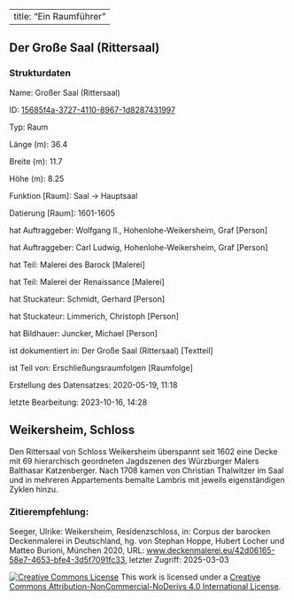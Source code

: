
---
title: "Ein Raumführer"
---

## Der Große Saal (Rittersaal)

### Strukturdaten

Name: Großer Saal (Rittersaal)

ID: [15685f4a-3727-4110-8967-1d8287431997](https://www.deckenmalerei.eu/15685f4a-3727-4110-8967-1d8287431997)

Typ: Raum 

Länge (m): 36.4 

Breite (m): 11.7 

Höhe (m): 8.25 

Funktion [Raum]: Saal -> Hauptsaal 

Datierung [Raum]: 1601-1605 

hat Auftraggeber:  Wolfgang II., Hohenlohe-Weikersheim, Graf [Person] 

hat Auftraggeber: Carl Ludwig, Hohenlohe-Weikersheim, Graf [Person] 

hat Teil: Malerei des Barock [Malerei] 

hat Teil: Malerei der Renaissance [Malerei] 

hat Stuckateur: Schmidt, Gerhard [Person] 

hat Stuckateur: Limmerich, Christoph [Person] 

hat Bildhauer: Juncker, Michael [Person] 

ist dokumentiert in: Der Große Saal (Rittersaal) [Textteil] 

ist Teil von: Erschließungsraumfolgen [Raumfolge] 

Erstellung des Datensatzes: 2020-05-19, 11:18 

letzte Bearbeitung: 2023-10-16, 14:28 

## Weikersheim, Schloss

Den Rittersaal von Schloss Weikersheim überspannt seit 1602 eine Decke mit 69 hierarchisch geordneten Jagdszenen des Würzburger Malers Balthasar Katzenberger. Nach 1708 kamen von Christian Thalwitzer im Saal und in mehreren Appartements bemalte Lambris mit jeweils eigenständigen Zyklen hinzu.

### Zitierempfehlung:

Seeger, Ulrike: Weikersheim, Residenzschloss, in: Corpus der barocken Deckenmalerei in Deutschland, hg. von Stephan Hoppe, Hubert Locher und Matteo Burioni, München 2020, URL: [www.deckenmalerei.eu/42d06165-58e7-4653-bfe4-3d5f7091fc33](https://www.deckenmalerei.eu/42d06165-58e7-4653-bfe4-3d5f7091fc33), letzter Zugriff: 2025-03-03

<a rel="license" href="https://creativecommons.org/licenses/by-nc-nd/4.0/"><img alt="Creative Commons License" style="border-width:0" src="https://licensebuttons.net/l/by-nc-nd/4.0/88x31.png" /></a> This work is licensed under a <a rel="license" href="https://creativecommons.org/licenses/by-nc-nd/4.0/">Creative Commons Attribution-NonCommercial-NoDerivs 4.0 International License</a>.